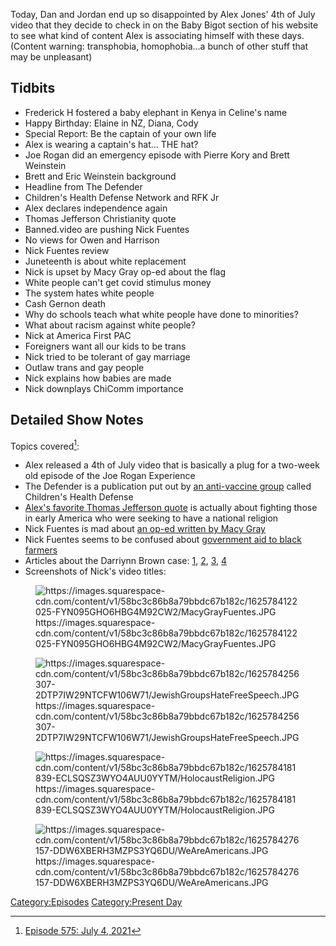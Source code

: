 {{DEFAULTSORT:
    #_EPISODE_0575:July 4, 2021
}}{{Episode
    | title           = July 4, 2021
    | caption         = [https://knowledgefight.libsyn.com/575-july-4-2021 Listen to this episode on Libsyn]
    | episodeNumber   = 575
    | length          = 01:34:38
    | airDate         = July 9, 2021
    | coverageDate    = July 4, 2021
    | episodeType     = [[:Category:Present Day|Present Day]]
    | appearance      = [[Joe Rogan]], [[Pierre Kory]], [[Brett Weinstein]], [[Eric Weinstein]], [[Robert F Kennedy Jr]], [[Nick Fuentes]], [[Macy Gray]], [[Cash Gernon]]
    | previousEpisode = [[574: May 28-29, 2003]]
    | nextEpisode     = [[576: July 9, 2021]]
}}

{{Stub}}

Today, Dan and Jordan end up so disappointed by Alex Jones' 4th of July video that they decide to check in on the Baby Bigot section of his website to see what kind of content Alex is associating himself with these days. (Content warning: transphobia, homophobia...a bunch of other stuff that may be unpleasant)

==Tidbits==

*Frederick H fostered a baby elephant in Kenya in Celine's name
*Happy Birthday: Elaine in NZ, Diana, Cody
*Special Report: Be the captain of your own life
*Alex is wearing a captain's hat... THE hat?
*Joe Rogan did an emergency episode with Pierre Kory and Brett Weinstein
*Brett and Eric Weinstein background
*Headline from The Defender
*Children's Health Defense Network and RFK Jr
*Alex declares independence again
*Thomas Jefferson Christianity quote
*Banned.video are pushing Nick Fuentes
*No views for Owen and Harrison
*Nick Fuentes review
*Juneteenth is about white replacement
*Nick is upset by Macy Gray op-ed about the flag
*White people can't get covid stimulus money
*The system hates white people
*Cash Gernon death
*Why do schools teach what white people have done to minorities?
*What about racism against white people?
*Nick at America First PAC
*Foreigners want all our kids to be trans
*Nick tried to be tolerant of gay marriage
*Outlaw trans and gay people
*Nick explains how babies are made
*Nick downplays ChiComm importance

==Detailed Show Notes==

Topics covered<ref>[https://knowledgefight.com/research/2021/7/8/episode-575-july-4-2021 Episode 575: July 4, 2021]</ref>:

*Alex released a 4th of July video that is basically a plug for a two-week old episode of the Joe Rogan Experience
*The Defender is a publication put out by [https://childrenshealthdefense.org/about-us/board-directors/ an anti-vaccine group] called Children's Health Defense
*[https://founders.archives.gov/documents/Jefferson/01-32-02-0102 Alex's favorite Thomas Jefferson quote] is actually about fighting those in early America who were seeking to have a national religion
*Nick Fuentes is mad about [https://www.marketwatch.com/story/for-juneteenth-its-time-for-a-new-flag-11623958522 an op-ed written by Macy Gray]
*Nick Fuentes seems to be confused about [https://www.washingtonpost.com/business/2021/03/08/reparations-black-farmers-stimulus/ government aid to black farmers]
*Articles about the Darriynn Brown case: [https://www.fox4news.com/news/attorney-claims-man-accused-of-killing-dallas-4-year-old-is-schizophrenic 1], [https://www.thedailybeast.com/the-strange-new-turn-in-the-case-of-darriynn-brown-and-4-year-old-cash-gernon 2], [https://www.wfaa.com/article/news/crime/murder-evidence-darriyn-brown-cash-gernon-blood/287-a7db8527-f220-4d0e-a4a0-90b7dd1106f9 3], [https://meaww.com/who-is-kamron-mori-cash-gernon-brother-went-school-darriynn-brown-friend-murder-no-reason-evil 4]
*Screenshots of Nick's video titles:

[[File:https://images.squarespace-cdn.com/content/v1/58bc3c86b8a79bbdc67b182c/1625784122025-FYN095GHO6HBG4M92CW2/MacyGrayFuentes.JPG|thumb|none]]

[[File:https://images.squarespace-cdn.com/content/v1/58bc3c86b8a79bbdc67b182c/1625784256307-2DTP7IW29NTCFW106W71/JewishGroupsHateFreeSpeech.JPG|thumb|none]]

[[File:https://images.squarespace-cdn.com/content/v1/58bc3c86b8a79bbdc67b182c/1625784181839-ECLSQSZ3WYO4AUU0YYTM/HolocaustReligion.JPG|thumb|none]]

[[File:https://images.squarespace-cdn.com/content/v1/58bc3c86b8a79bbdc67b182c/1625784276157-DDW6XBERH3MZPS3YQ6DU/WeAreAmericans.JPG|thumb|none]]

[[Category:Episodes]]
[[Category:Present Day]]